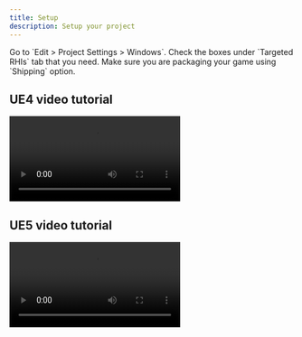 ```yaml
---
title: Setup
description: Setup your project
---
```



<Steps>
  <Step>
    Go to `Edit > Project Settings > Windows`.
  </Step>
  <Step>
    Check the boxes under `Targeted RHIs` tab that you need.
  </Step>
  <Step>
    Make sure you are packaging your game using `Shipping` option.
  </Step>
</Steps>

## UE4 video tutorial

<video width="60%"  controls>
    <source src="/video/UE4Guide.mp4" type="video/mp4" />
</video>

## UE5 video tutorial

<video width="60%"  controls>
    <source src="/video/UE5Guide.mp4" type="video/mp4" />
</video>